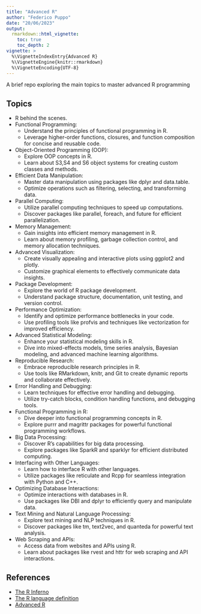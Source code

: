 ```yaml
---
title: "Advanced R"
author: "Federico Puppo"
date: "20/06/2023"
output:
  rmarkdown::html_vignette:
    toc: true
    toc_depth: 2
vignette: >
  %\VignetteIndexEntry{Advanced R}
  %\VignetteEngine{knitr::rmarkdown}
  %\VignetteEncoding{UTF-8}
---
```


A brief repo exploring the main topics to master advanced R programming

## Topics

- R behind the scenes.
- Functional Programming:
  - Understand the principles of functional programming in R.
  - Leverage higher-order functions, closures, and function composition for concise and reusable code.
- Object-Oriented Programming (OOP):
  - Explore OOP concepts in R.
  - Learn about S3,S4 and S6 object systems for creating custom classes and methods.
- Efficient Data Manipulation:
  - Master data manipulation using packages like dplyr and data.table.
  - Optimize operations such as filtering, selecting, and transforming data.
- Parallel Computing:
  - Utilize parallel computing techniques to speed up computations.
  - Discover packages like parallel, foreach, and future for efficient parallelization.
- Memory Management:
  - Gain insights into efficient memory management in R.
  - Learn about memory profiling, garbage collection control, and memory allocation techniques.
- Advanced Visualization:
  - Create visually appealing and interactive plots using ggplot2 and plotly.
  - Customize graphical elements to effectively communicate data insights.
- Package Development:
  - Explore the world of R package development.
  - Understand package structure, documentation, unit testing, and version control.
- Performance Optimization:
  - Identify and optimize performance bottlenecks in your code.
  - Use profiling tools like profvis and techniques like vectorization for improved efficiency.
- Advanced Statistical Modeling:
  - Enhance your statistical modeling skills in R.
  - Dive into mixed-effects models, time series analysis, Bayesian modeling, and advanced machine learning algorithms.
- Reproducible Research:
  - Embrace reproducible research principles in R.
  - Use tools like RMarkdown, knitr, and Git to create dynamic reports and collaborate effectively.
- Error Handling and Debugging:
  - Learn techniques for effective error handling and debugging.
  - Utilize try-catch blocks, condition handling functions, and debugging tools.
- Functional Programming in R:
  - Dive deeper into functional programming concepts in R.
  - Explore purrr and magrittr packages for powerful functional programming workflows.
- Big Data Processing:
  - Discover R's capabilities for big data processing.
  - Explore packages like SparkR and sparklyr for efficient distributed computing.
- Interfacing with Other Languages:
  - Learn how to interface R with other languages.
  - Utilize packages like reticulate and Rcpp for seamless integration with Python and C++.
- Optimizing Database Interactions:
  - Optimize interactions with databases in R.
  - Use packages like DBI and dplyr to efficiently query and manipulate data.
- Text Mining and Natural Language Processing:
  - Explore text mining and NLP techniques in R.
  - Discover packages like tm, text2vec, and quanteda for powerful text analysis.
- Web Scraping and APIs:
  - Access data from websites and APIs using R.
  - Learn about packages like rvest and httr for web scraping and API interactions.
  
## References

- [The R Inferno](https://www.burns-stat.com/pages/Tutor/R_inferno.pdf)
- [The R language definition](https://colinfay.me/r-language-definition/index.html)
- [Advanced R](https://adv-r.hadley.nz/)
